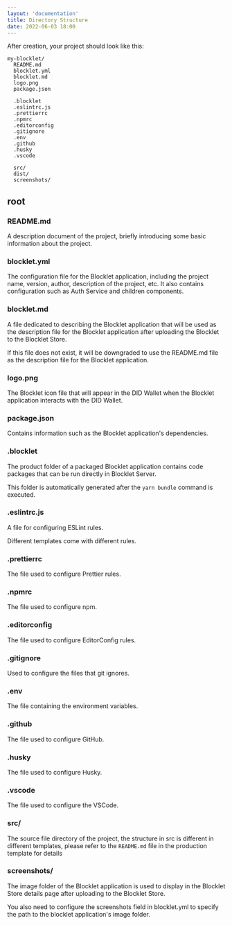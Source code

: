 ```yaml
---
layout: 'documentation'
title: Directory Structure
date: 2022-06-03 18:00
---
```


After creation, your project should look like this:

```
my-blocklet/
  README.md
  blocklet.yml
  blocklet.md
  logo.png
  package.json

  .blocklet
  .eslintrc.js
  .prettierrc
  .npmrc
  .editorconfig
  .gitignore
  .env
  .github
  .husky
  .vscode

  src/
  dist/
  screenshots/
```

## root

### README.md

A description document of the project, briefly introducing some basic information about the project.

### blocklet.yml

The configuration file for the Blocklet application, including the project name, version, author, description of the project, etc. It also contains configuration such as Auth Service and children components.

### blocklet.md

A file dedicated to describing the Blocklet application that will be used as the description file for the Blocklet application after uploading the Blocklet to the Blocklet Store.

If this file does not exist, it will be downgraded to use the README.md file as the description file for the Blocklet application.

### logo.png

The Blocklet icon file that will appear in the DID Wallet when the Blocklet application interacts with the DID Wallet.

### package.json

Contains information such as the Blocklet application's dependencies.

### .blocklet

The product folder of a packaged Blocklet application contains code packages that can be run directly in Blocklet Server.

This folder is automatically generated after the `yarn bundle` command is executed.

### .eslintrc.js

A file for configuring ESLint rules.

Different templates come with different rules.

### .prettierrc

The file used to configure Prettier rules.

### .npmrc

The file used to configure npm.

### .editorconfig

The file used to configure EditorConfig rules.

### .gitignore

Used to configure the files that git ignores.

### .env

The file containing the environment variables.

### .github

The file used to configure GitHub.

### .husky

The file used to configure Husky.

### .vscode

The file used to configure the VSCode.

### src/

The source file directory of the project, the structure in src is different in different templates, please refer to the `README.md` file in the production template for details

### screenshots/

The image folder of the Blocklet application is used to display in the Blocklet Store details page after uploading to the Blocklet Store.

You also need to configure the screenshots field in blocklet.yml to specify the path to the blocklet application's image folder.
